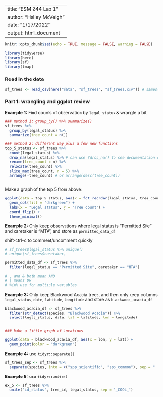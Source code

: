 
---
title: "ESM 244 Lab 1"
author: "Halley McVeigh"
date: "1/17/2022"
output: html_document
---

```r
knitr::opts_chunk$set(echo = TRUE, message = FALSE, warning = FALSE)

library(tidyverse)
library(here)
library(sf)
library(tmap)

```

### Read in the data

```r
sf_trees <- read_csv(here("data", "sf_trees", "sf_trees.csv")) # names() and summary() and head()

```
### Part 1: wrangling and ggplot review

**Example 1:** Find counts of observation by `legal_status` & wrangle a bit

```r
### method 1: group_by() %>% summarize()
sf_trees %>% 
  group_by(legal_status) %>% 
  summarize(tree_count = n())

### method 2: different way plus a few new functions
top_5_status <- sf_trees %>% 
  count(legal_status) %>% 
  drop_na(legal_status) %>% # can use ?drop_na() to see documentation of function
  rename(tree_count = n) %>% 
  relocate(tree_count) %>% 
  slice_max(tree_count, n = 5) %>% 
  arrange(-tree_count) # or arrange(desc(tree_count))
  
```

Make a graph of the top 5 from above:

```r
ggplot(data = top_5_status, aes(x = fct_reorder(legal_status, tree_count), y = tree_count)) +
  geom_col(fill = "darkgreen") +
  labs(x = "Legal status", y = "Tree count") +
  coord_flip() +
  theme_minimal()
```


**Example 2:** Only keep observations where legal status is "Permitted Site" and caretaker is "MTA", and store as `permitted_data_df`

shift-ctrl-c to comment/uncomment quickly

```r
# sf_trees$legal_status %>% unique()
# unique(sf_trees$caretaker)

permitted_data_df <- sf_trees %>% 
  filter(legal_status == "Permitted Site", caretaker == "MTA")

# , and & both mean AND
# | means OR
# %in% use for multiple variables

```


**Example 3:** Only keep Blackwood Acacia trees, and then only keep columns `legal_status`, `date`, `latitude`, `longitude` and store as `blackwood_acacia_df`

```r
blackwood_acacia_df <- sf_trees %>%
  filter(str_detect(species, "Blackwood Acacia")) %>% 
  select(legal_status, date, lat = latitude, lon = longitude)
  

### Make a little graph of locations

ggplot(data = blackwood_acacia_df, aes(x = lon, y = lat)) +
  geom_point(color = "darkgreen")
```


**Example 4:** use `tidyr::separate()`

```r
sf_trees_sep <- sf_trees %>% 
  separate(species, into = c("spp_scientific", "spp_common"), sep = " :: ")
```

**Example 5:** use `tidyr::unite()`

```r
ex_5 <- sf_trees %>% 
  unite("id_status", tree_id, legal_status, sep = "_COOL_")
```







